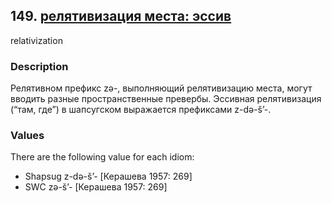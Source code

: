 ## 149. <a href =  'https://agricolamz.github.io/The_Circassian_Isoglosses_Database/149.html' target='_blank'>релятивизация места: эссив</a>
relativization

### Description

Релятивном префикс zə-, выполняющий релятивизацию места, могут вводить разные пространственные превербы. Эссивная релятивизация ("там, где") в шапсугском выражается префиксами z-də-š'-.

### Values
There are the following value for each idiom:

* Shapsug  z-də-š'- [Керашева 1957: 269] 
* SWC  zə-š'- [Керашева 1957: 269] 

